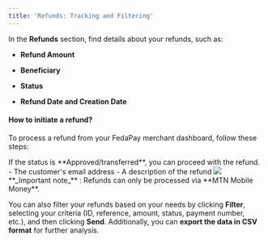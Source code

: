 ```yaml
---
title: 'Refunds: Tracking and Filtering'
---
```


In the **Refunds** section, find details about your refunds, such as:

* **Refund Amount**

* **Beneficiary**

* **Status**

* **Refund Date and Creation Date**

#### How to initiate a refund?

To process a refund from your FedaPay merchant dashboard, follow these steps:

  <Steps>
    <Step title="Access your dashboard by clicking on 'Transactions'.">
    </Step>
    <Step title="Search for the relevant transaction (Ex:transaction X).">
    </Step>
    <Step title="Click on 'transaction X' to view its details and check its status.">
      If the status is **Approved/transferred**, you can proceed with the refund.
    </Step>
    <Step title="Click on the 'Refund' button, located at the top right of the page.">
    </Step>
    <Step title="Fill out the refund form, providing :">
          -  The customer's email address
          -  A description of the refund 
    </Step>
    <Step title="Click 'Send' to confirm the operation.">
    </Step>
  </Steps>
  
<Frame>
  <img src="https://res.cloudinary.com/dvilp6td2/image/upload/v1747221917/screely-1747218673997_scdjcm.png" />
</Frame>

  <Note>
     **_Important note_** : Refunds can only be processed via **MTN Mobile Money**.
  </Note>

You can also filter your refunds based on your needs by clicking **Filter**, selecting your criteria (ID, reference, amount, status, payment number, etc.), and then clicking **Send**. Additionally, you can **export the data in CSV format** for further analysis.

